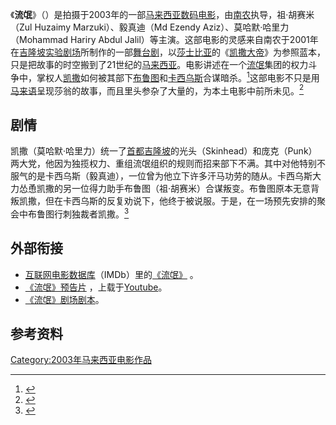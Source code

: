 {{Infobox Film
| name               = 流氓
| original_name      = ''Gedebe''
| image              = Gedebe Movie Poster.jpg
| image_size         = 220px
| caption            = 电影宣传海报
| director           = [[南农|南农]]
| executive_producer = 
| producer           = [[阿米尔·莫哈末|阿米尔·莫哈末]]
| writer             = [[南农|南农]]<br>莫哈默·哈里力（Mohammad Hariry Abdul Jalil）<br>万·阿兹立（Wan Azli Wan Jusoh）
| screenplay         = [[南农|南农]]
| story              = 
| based on           = [[凱撒大帝|凱撒大帝]]
| narrator           = 
| production_supervisor = 
| starring           = 祖·胡赛米（Zul Huzaimy Marzuki）<br>毅真迪（Md Ezendy Aziz）<br>莫哈默·哈里力（Mohammad Hariry Abdul Jalil）
| music              = 
| cinematography     = {{tsl|en|James_Lee_(Malaysian_film_director)|李添兴}}
| editing            = 
| studio             = 
| distributor        = 
| released           = {{flagicon|Malaysia}} 2003年8月
| sec-title          = 
| rate               = 
| runtime            = 61分钟
| country            = {{马来西亚电影產地}}
| language           = [[马来语|马来语]]、{{tsl|ms|Bahasa Melayu Kelantan|吉兰丹方言}}
| imdb_id            = 0294595
| amg_id             = 
| budget             = 
| gross              = 
| preceded_by        = 
| followed_by        = 
}}

《'''流氓'''》（{{lang-ms|'''''Gedebe'''''}}）是拍摄于2003年的一部[[马来西亚|马来西亚]][[数码电影|数码电影]]，由[[南农|南农]]执导，祖·胡赛米（Zul Huzaimy Marzuki）、毅真迪（Md Ezendy Aziz）、莫哈默·哈里力（Mohammad Hariry Abdul Jalil）等主演。这部电影的灵感来自南农于2001年在[[吉隆坡|吉隆坡]][[实验剧场|实验剧场]]所制作的一部[[舞台剧|舞台剧]]，以[[莎士比亚|莎士比亚]]的《[[凱撒大帝_(戲劇)|凯撒大帝]]》为参照蓝本，只是把故事的时空搬到了21世纪的[[马来西亚|马来西亚]]。电影讲述在一个[[流氓|流氓]]集团的权力斗争中，掌权人[[凯撒|凯撒]]如何被其部下[[马尔库斯·尤尼乌斯·布鲁图|布鲁图]]和[[盖乌斯·卡西乌斯·朗基努斯|卡西乌斯]]合谋暗杀。<ref>{{ms}}{{cite web|url=http://www.utusan.com.my/utusan/info.asp?y=2002&dt=0916&pub=utusan_malaysia&sec=Rencana&pg=re_04.htm&arc=hive|title=Filem murah bukan murahan|publisher=Utusan Malaysia|date=2002-09-16}}{{Dead link|date=2020年2月 |bot=InternetArchiveBot |fix-attempted=yes }}</ref>这部电影不只是用[[马来语|马来语]]呈现莎翁的故事，而且里头参杂了大量的{{tsl|ms|Bahasa Melayu Kelantan|吉兰丹方言}}，为本土电影中前所未见。<ref>{{ms}}{{cite web|url=|title=Filem Gedebe : percubaan yang berani|publisher=Utusan Malaysia|date=2003-08-20}}</ref>

==剧情 ==
凯撒（莫哈默·哈里力）统一了[[首都|首都]][[吉隆坡|吉隆坡]]的光头（Skinhead）和庞克（Punk）两大党，他因为独揽权力、重组流氓组织的规则而招来部下不满。其中对他特别不服气的是卡西乌斯（毅真迪），一位曾为他立下许多汗马功劳的随从。卡西乌斯大力怂恿凯撒的另一位得力助手布鲁图（祖·胡赛米）合谋叛变。布鲁图原本无意背叛凯撒，但在卡西乌斯的反复劝说下，他终于被说服。于是，在一场预先安排的聚会中布鲁图行刺独裁者凯撒。<ref>{{ms}}{{cite web|url=http://www.filemkita.com/filem/g/gedebe_01.html|title=Gedebe Sinopsis|publisher=Filem Malaysia|date=|access-date=2012-01-18|archive-date=2018-07-21|archive-url=https://web.archive.org/web/20180721061018/http://www.filemkita.com/filem/g/gedebe_01.html|dead-url=no}}</ref>

==外部衔接==
*[[互联网电影数据库|互联网电影数据库]]（IMDb）里的[http://www.imdb.com/title/tt0294595/ 《流氓》] {{Wayback|url=http://www.imdb.com/title/tt0294595/ |date=20170209015640 }}。
*[http://www.youtube.com/watch?v=ivayFG3DAIU 《流氓》预告片] {{Wayback|url=http://www.youtube.com/watch?v=ivayFG3DAIU |date=20200225144913 }}，上载于[[Youtube|Youtube]]。
*[http://www.esasterawan.net/esasterawan/1_karya.asp?uid=95&ID=2014 《流氓》剧场剧本]{{Dead link|date=2019年11月 |bot=InternetArchiveBot |fix-attempted=yes }}。

==参考资料==
{{Portal box|马来西亚|电影}}
{{reflist|}}

[[Category:2003年马来西亚电影作品|Category:2003年马来西亚电影作品]]